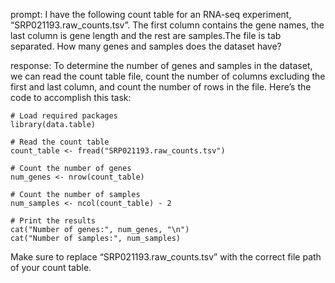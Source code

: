 prompt:
I have the following count table for an RNA-seq experiment, "SRP021193.raw_counts.tsv". The first column contains the gene names, the last column is gene length and the rest are samples.The file is tab separated. How many genes and samples does the dataset have?

response:
To determine the number of genes and samples in the dataset, we can read the count table file, count the number of columns excluding the first and last column, and count the number of rows in the file. Here's the code to accomplish this task:

```
# Load required packages
library(data.table)

# Read the count table
count_table <- fread("SRP021193.raw_counts.tsv")

# Count the number of genes
num_genes <- nrow(count_table)

# Count the number of samples
num_samples <- ncol(count_table) - 2

# Print the results
cat("Number of genes:", num_genes, "\n")
cat("Number of samples:", num_samples)
```

Make sure to replace "SRP021193.raw_counts.tsv" with the correct file path of your count table.
